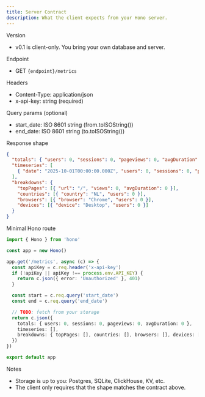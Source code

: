 ```yaml
---
title: Server Contract
description: What the client expects from your Hono server.
---
```


Version
- v0.1 is client-only. You bring your own database and server.

Endpoint
- GET `{endpoint}/metrics`

Headers
- Content-Type: application/json
- x-api-key: string (required)

Query params (optional)
- start_date: ISO 8601 string (from.toISOString())
- end_date: ISO 8601 string (to.toISOString())

Response shape
```json
{
  "totals": { "users": 0, "sessions": 0, "pageviews": 0, "avgDuration": 0 },
  "timeseries": [
    { "date": "2025-10-01T00:00:00.000Z", "users": 0, "sessions": 0, "pageviews": 0 }
  ],
  "breakdowns": {
    "topPages": [{ "url": "/", "views": 0, "avgDuration": 0 }],
    "countries": [{ "country": "NL", "users": 0 }],
    "browsers": [{ "browser": "Chrome", "users": 0 }],
    "devices": [{ "device": "Desktop", "users": 0 }]
  }
}
```

Minimal Hono route
```ts
import { Hono } from 'hono'

const app = new Hono()

app.get('/metrics', async (c) => {
  const apiKey = c.req.header('x-api-key')
  if (!apiKey || apiKey !== process.env.API_KEY) {
    return c.json({ error: 'Unauthorized' }, 401)
  }

  const start = c.req.query('start_date')
  const end = c.req.query('end_date')

  // TODO: fetch from your storage
  return c.json({
    totals: { users: 0, sessions: 0, pageviews: 0, avgDuration: 0 },
    timeseries: [],
    breakdowns: { topPages: [], countries: [], browsers: [], devices: [] }
  })
})

export default app
```

Notes
- Storage is up to you: Postgres, SQLite, ClickHouse, KV, etc.
- The client only requires that the shape matches the contract above.
